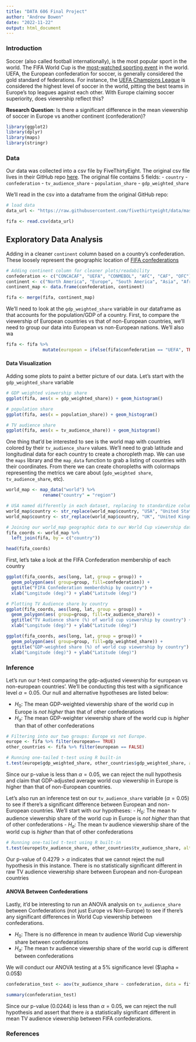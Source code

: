 ```yaml
---
title: "DATA 606 Final Project"
author: "Andrew Bowen"
date: "2022-11-22"
output: html_document
---
```



### Introduction

Soccer (also called football internationally), is the most popular sport in the world. The FIFA World Cup is the [most-watched sporting event](https://www.nbcsports.com/chicago/world-cup-2022/how-does-world-cups-viewership-tickets-and-attendance-compare-nfls-super) in the world. UEFA, the European confederation for soccer, is generally considered the gold standard of federations. For instance, the [UEFA Champions League](https://www.google.com/search?client=safari&rls=en&q=uefa+champions+league&ie=UTF-8&oe=UTF-8) is considered the highest level of soccer in the world, pitting the best teams in Europe's top leagues against each other. With Europe claiming soccer superiority, does viewership reflect this?

**Research Question**: Is there a significant difference in the mean viewership of soccer in Europe vs another continent (confederation)?

```r
library(ggplot2)
library(dplyr)
library(maps)
library(stringr)
```


### Data

Our data was collected into a csv file by FiveThirtyEight. The original csv file lives in their GitHub repo [here](https://github.com/fivethirtyeight/data/tree/master/fifa). The original file contains 5 fields: 
- `country`
- `confederation`
- `tv_audience_share`
- `population_share`
- `gdp_weighted_share`

We'll read in the csv into a dataframe from the original GitHub repo:
```r
# load data
data_url <- "https://raw.githubusercontent.com/fivethirtyeight/data/master/fifa/fifa_countries_audience.csv"

fifa <- read.csv(data_url)
```

## Exploratory Data Analysis
Adding in a cleaner `continent` column based on a country's confederation. These loosely represent the geographic location of [FIFA confederations](https://en.wikipedia.org/wiki/List_of_football_federations)
```r
# Adding continent column for cleaner plots/readability
confederation <- c("CONCACAF", "UEFA", "CONMEBOL", "AFC", "CAF", "OFC")
continent <- c("North America", "Europe", "South America", "Asia", "Africa", "Oceania")
continent_map <- data.frame(confederation, continent)

fifa <- merge(fifa, continent_map)
```


We'll need to look at the `gdp_weighted_share` variable in our dataframe as that accounts for the population/GDP of a country. First, to compare the viewership of European countries vs that of non-European countries, we'll need to group our data into European vs non-European nations. We'll also wa
```r
fifa <- fifa %>%
              mutate(european = ifelse(fifa$confederation == "UEFA", TRUE, FALSE))
```


#### Data Visualization
Adding some plots to paint a better picture of our data. Let's start with the `gdp_weighted_share` variable
```r
# GDP weighted viewership share
ggplot(fifa, aes(x = gdp_weighted_share)) + geom_histogram()
```
```r
# population share
ggplot(fifa, aes(x = population_share)) + geom_histogram()
```

```r
# TV audience share
ggplot(fifa, aes(x = tv_audience_share)) + geom_histogram()
```



One thing that'd be interested to see is the world map with countries colored by their `tv_audience_share` values. We'll need to grab latitude and longitudinal data for each country to create a choropleth map. We can use the `maps` library and the `map_data` function to grab a listing of countries with their coordinates. From there we can create choropleths with colormaps representing the metrics we care about (`gdo_weighted share`, `tv_audience_share`, etc).
```r
world_map <- map_data("world") %>%
              rename("country" = "region")

# USA named differently in each dataset, replacing to standardize column values (same wqith UK)
world_map$country <- str_replace(world_map$country, "USA", "United States")
world_map$country <- str_replace(world_map$country, "UK", "United Kingdom")

# Joining our world_map geographic data to our World Cup viewership data by country
fifa_coords <- world_map %>% 
  left_join(fifa, by = c("country"))

head(fifa_coords)
```
First, let's take a look at the FIFA Confederation membership of each country
```r
ggplot(fifa_coords, aes(long, lat, group = group)) +
  geom_polygon(aes( group=group, fill=confederation)) + 
  ggtitle("FIFA Confederation memberdship by country") +
  xlab("Longitude (deg)") + ylab("Latitude (deg)")
```


```r
# Plotting TV Audience share by country
ggplot(fifa_coords, aes(long, lat, group = group)) +
  geom_polygon(aes( group=group, fill=tv_audience_share)) + 
  ggtitle("TV Audience share (%) of world cup viewership by country") +
  xlab("Longitude (deg)") + ylab("Latitude (deg)")
```
```r
ggplot(fifa_coords, aes(long, lat, group = group)) +
  geom_polygon(aes( group=group, fill=gdp_weighted_share)) + 
  ggtitle("GDP-weighted share (%) of world cup viewership by country") +
  xlab("Longitude (deg)") + ylab("Latitude (deg)")

```


### Inference
Let's run our t-test comparing the gdp-adjusted viewership for european vs non-european countries'. We'll be conducting this test with a significance level $\alpha = 0.05$. Our null and alternative hypotheses are listed below:

- $H_0$: The mean GDP-weighted viewership share of the world cup in Europe is *not higher*  than that of other confederations
- $H_a$: The mean GDP-weighter viewership share of the world cup is *higher* than that of other confederations

```r
# Filtering into our two groups: Europe vs not Europe.
europe <- fifa %>% filter(european== TRUE)
other_countries <- fifa %>% filter(european == FALSE)

# Running one-tailed t-test using R built-in
t.test(europe$gdp_weighted_share, other_countries$gdp_weighted_share, alternative="greater")
```

Since our p-value is less than $\alpha = 0.05$, we can reject the null hypothesis and claim that GDP-adjusted average world cup viewership in Europe is higher than that of non-European countries.

Let's also run an inference test on our `tv_audience_share` variable ($\alpha = 0.05$) to see if there's a significant difference between European and non-European countries. We'll start with our hypotheses:
- $H_0$: The mean tv audience viewership share of the world cup in Europe is *not higher*  than that of other confederations
- $H_a$: The mean tv audience viewership share of the world cup is *higher* than that of other confederations
```r
# Running one-tailed t-test using R built-in
t.test(europe$tv_audience_share, other_countries$tv_audience_share, alternative="greater")
```
Our p-value of $0.4279 > \alpha$ indicates that we cannot reject the null hypothesis in this instance. There is no statistically significant different in raw TV audience viewership share between European and non-European countries

#### ANOVA Between Confederations
Lastly, it'd be interesting to run an ANOVA analysis on `tv_audience_share` between Confederations (not just Europe vs Non-Europe) to see if there's any significant differences in World Cup viewership between confederations. 

- $H_0$: There is no difference in mean tv audience World Cup viewership share between confederations
- $H_a$: The mean tv audience viewership share of the world cup is different between confederations

We will conduct our ANOVA testing at a 5% significance level ($\apha = 0.05$)

```r
confederation_test <- aov(tv_audience_share ~ confederation, data = fifa)

summary(confederation_test)
```

Since our p-value (0.0244) is less than $\alpha = 0.05$, we can reject the null hypothesis and assert that there *is* a statistically significant different in mean TV audience viewership between FIFA confederations. 



### References



